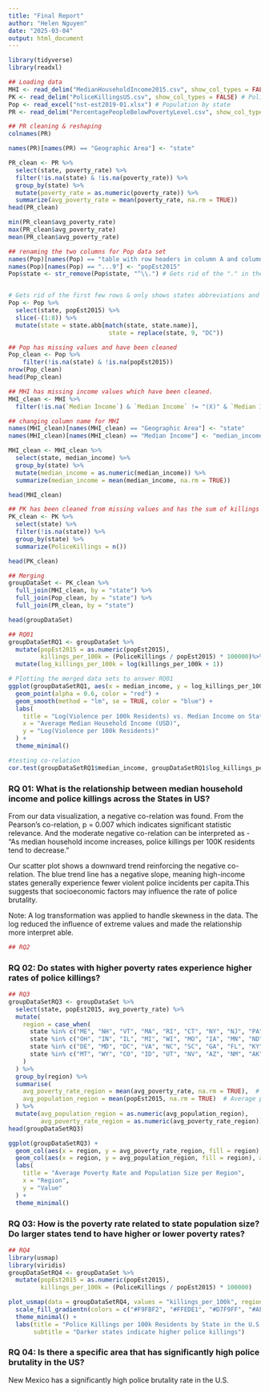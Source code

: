 ```yaml
---
title: "Final Report"
author: "Helen Nguyen"
date: "2025-03-04"
output: html_document
---
```


```r
library(tidyverse)
library(readxl)

## Loading data
MHI <- read_delim("MedianHouseholdIncome2015.csv", show_col_types = FALSE) # Median Household Income
PK <- read_delim("PoliceKillingsUS.csv", show_col_types = FALSE) # Police Killings
Pop <- read_excel("nst-est2019-01.xlsx") # Population by state
PR <- read_delim("PercentagePeopleBelowPovertyLevel.csv", show_col_types = FALSE) #Poverty rate
```
```r
## PR cleaning & reshaping
colnames(PR)

names(PR)[names(PR) == "Geographic Area"] <- "state"

PR_clean <- PR %>%
  select(state, poverty_rate) %>%
  filter(!is.na(state) & !is.na(poverty_rate)) %>%
  group_by(state) %>%
  mutate(poverty_rate = as.numeric(poverty_rate)) %>%
  summarize(avg_poverty_rate = mean(poverty_rate, na.rm = TRUE))
head(PR_clean)

min(PR_clean$avg_poverty_rate)
max(PR_clean$avg_poverty_rate)
mean(PR_clean$avg_poverty_rate)

```


```r
## renaming the two columns for Pop data set
names(Pop)[names(Pop) == "table with row headers in column A and column headers in rows 3 through 4. (leading dots indicate sub-parts)"] <- "state"
names(Pop)[names(Pop) == "...9"] <- "popEst2015"
Pop$state <- str_remove(Pop$state, "^\\.") # Gets rid of the "." in the data for States


# Gets rid of the first few rows & only shows states abbreviations and population during 2015
Pop <- Pop %>%
  select(state, popEst2015) %>%
  slice(-(1:8)) %>%
  mutate(state = state.abb[match(state, state.name)], 
                            state = replace(state, 9, "DC"))

## Pop has missing values and have been cleaned
Pop_clean <- Pop %>%
    filter(!is.na(state) & !is.na(popEst2015))
nrow(Pop_clean)
head(Pop_clean)
```

```r
## MHI has missing income values which have been cleaned.
MHI_clean <- MHI %>%
  filter(!is.na(`Median Income`) & `Median Income` != "(X)" & `Median Income` != "-")

## changing column name for MHI
names(MHI_clean)[names(MHI_clean) == "Geographic Area"] <- "state"
names(MHI_clean)[names(MHI_clean) == "Median Income"] <- "median_income"

MHI_clean <- MHI_clean %>%
  select(state, median_income) %>%
  group_by(state) %>%
  mutate(median_income = as.numeric(median_income)) %>%
  summarize(median_income = mean(median_income, na.rm = TRUE))

head(MHI_clean)
```

```r
## PK has been cleaned from missing values and has the sum of killings per state
PK_clean <- PK %>%
  select(state) %>%
  filter(!is.na(state)) %>%
  group_by(state) %>%
  summarize(PoliceKillings = n())

head(PK_clean)
```

```r
## Merging
groupDataSet <- PK_clean %>%
  full_join(MHI_clean, by = "state") %>%
  full_join(Pop_clean, by = "state") %>%
  full_join(PR_clean, by = "state")

head(groupDataSet)
```
```r
## RQ01
groupDataSetRQ1 <- groupDataSet %>%
  mutate(popEst2015 = as.numeric(popEst2015),
         killings_per_100k = (PoliceKillings / popEst2015) * 100000)%>%
  mutate(log_killings_per_100k = log(killings_per_100k + 1))

# Plotting the merged data sets to answer RQ01
ggplot(groupDataSetRQ1, aes(x = median_income, y = log_killings_per_100k)) +
  geom_point(alpha = 0.6, color = "red") +
  geom_smooth(method = "lm", se = TRUE, color = "blue") + 
  labs(
    title = "Log(Violence per 100k Residents) vs. Median Income on State Level (2015)",
    x = "Average Median Household Income (USD)",
    y = "Log(Violence per 100k Residents)"
  ) +
  theme_minimal()
```
```r
#testing co-relation
cor.test(groupDataSetRQ1$median_income, groupDataSetRQ1$log_killings_per_100k, method = "pearson")
```

### RQ 01: What is the relationship between median household income and police killings across the States in US?

From our data visualization, a negative co-relation was found. From the Pearson's co-relation, p = 0.007 which indicates significant statistic relevance. And the moderate negative co-relation can be interpreted as - "As median household income increases, police killings per 100K residents tend to decrease."

Our scatter plot shows a downward trend reinforcing the negative co-relation. The blue trend line has a negative slope, meaning high-income states generally experience fewer violent police incidents per capita.This suggests that socioeconomic factors may influence the rate of police brutality.

Note: A log transformation was applied to handle skewness in the data. The log reduced the influence of extreme values and made the relationship more interpret able.

```r
## RQ2

```
### RQ 02: Do states with higher poverty rates experience higher rates of police killings?

```r
## RQ3
groupDataSetRQ3 <- groupDataSet %>%
  select(state, popEst2015, avg_poverty_rate) %>%
  mutate(
    region = case_when(
      state %in% c("ME", "NH", "VT", "MA", "RI", "CT", "NY", "NJ", "PA") ~ "NE",  # Northeast
      state %in% c("OH", "IN", "IL", "MI", "WI", "MO", "IA", "MN", "ND", "SD", "NE", "KS") ~ "MW",  # Midwest
      state %in% c("DE", "MD", "DC", "VA", "NC", "SC", "GA", "FL", "KY", "TN", "AL", "MS", "AR", "LA", "OK", "TX", "WV") ~ "S",  # South
      state %in% c("MT", "WY", "CO", "ID", "UT", "NV", "AZ", "NM", "AK", "WA", "OR", "CA", "HI") ~ "W"  # West
    )
  ) %>%
  group_by(region) %>%
  summarise(
    avg_poverty_rate_region = mean(avg_poverty_rate, na.rm = TRUE),  # Average poverty rate per region
    avg_population_region = mean(popEst2015, na.rm = TRUE)  # Average population per region
  ) %>%
  mutate(avg_population_region = as.numeric(avg_population_region),
         avg_poverty_rate_region = as.numeric(avg_poverty_rate_region))
head(groupDataSetRQ3)

ggplot(groupDataSetRQ3) +
  geom_col(aes(x = region, y = avg_poverty_rate_region, fill = region), position = "dodge") +
  geom_col(aes(x = region, y = avg_population_region, fill = region), alpha = 0.5, position = "dodge") +
  labs(
    title = "Average Poverty Rate and Population Size per Region",
    x = "Region",
    y = "Value"
  ) +
  theme_minimal()

```

### RQ 03: How is the poverty rate related to state population size? Do larger states tend to have higher or lower poverty rates?

```r
## RQ4
library(usmap)
library(viridis)
groupDataSetRQ4 <- groupDataSet %>%
  mutate(popEst2015 = as.numeric(popEst2015),
         killings_per_100k = (PoliceKillings / popEst2015) * 100000)

plot_usmap(data = groupDataSetRQ4, values = "killings_per_100k", regions = "states") +
  scale_fill_gradientn(colors = c("#F9FBF2", "#FFEDE1", "#D7F9FF", "#AFCBFF", "#0E1C36"), name = "Police Killings") +
  theme_minimal() +
  labs(title = "Police Killings per 100k Residents by State in the U.S.",
       subtitle = "Darker states indicate higher police killings")
```
### RQ 04: Is there a specific area that has significantly high police brutality in the US?

New Mexico has a significantly high police brutality rate in the U.S.

